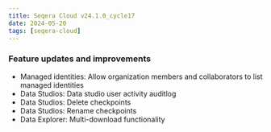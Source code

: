 ```yaml
---
title: Seqera Cloud v24.1.0_cycle17
date: 2024-05-20
tags: [seqera-cloud]
---
```


### Feature updates and improvements

- Managed identities: Allow organization members and collaborators to list managed identities
- Data Studios: Data studio user activity auditlog
- Data Studios: Delete checkpoints
- Data Studios: Rename checkpoints
- Data Explorer: Multi-download functionality
